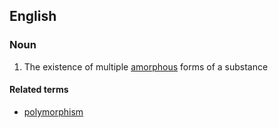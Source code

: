 ==English==

===Noun===
{{wikipedia}}
{{en-noun|-}}

# {{label|en|chemistry|physics}} The existence of multiple [[amorphous]] forms of a substance

====Related terms====
* [[polymorphism]]